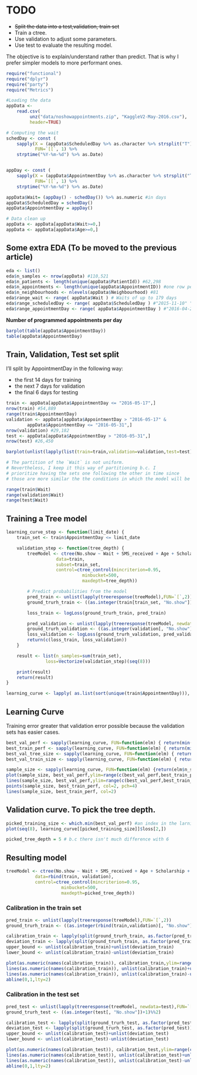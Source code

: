 # TODO

* <s>Split the data into a test,validation, train set</s>
* Train a ctree.
* Use validation to adjust some parameters.
* Use test to evaluate the resulting model.

The objective is to explain/understand rather than predict. That is why I prefer
simpler models to more performant ones.

```r
require("functional")
require("dplyr")
require("party")
require("Metrics")
```

```r
#Loading the data
appData <-
	read.csv(
		 unz("data/noshowappointments.zip", "KaggleV2-May-2016.csv"),
		 header=TRUE)

# Computing the wait
schedDay <- const (
	sapply(X = (appData$ScheduledDay %>% as.character %>% strsplit("T")),
	       FUN=`[[`, 1) %>%
	strptime("%Y-%m-%d") %>% as.Date)


appDay <- const (
	sapply(X = (appData$AppointmentDay %>% as.character %>% strsplit("T")),
	       FUN=`[[`, 1) %>%
	strptime("%Y-%m-%d") %>% as.Date)

appData$Wait= (appDay() - schedDay()) %>% as.numeric #in days
appData$ScheduledDay = schedDay()
appData$AppointmentDay = appDay()

# Data clean up
appData <- appData[appData$Wait>=0,]
appData <- appData[appData$Age>=0,]
```

## Some extra EDA (To be moved to the previous article)

```r
eda <- list()
eda$n_samples <- nrow(appData) #110,521
eda$n_patients <- length(unique(appData$PatientId)) #62,298
eda$n_appointments <- length(unique(appData$AppointmentID)) #one row per appointment
eda$n_neighbourhoods <- nlevels(appData$Neighbourhood) #81
eda$range_wait <- range( appData$Wait ) # Waits of up to 179 days
eda$range_scheduledDay <- range( appData$ScheduledDay ) #"2015-11-10" "2016-06-08"
eda$range_appointmentDay <- range( appData$AppointmentDay ) #"2016-04-29" "2016-06-08"
```

**Number of programmed appointments per day**
```r
barplot(table(appData$AppointmentDay))
table(appData$AppointmentDay)
```

## Train, Validation, Test set split

I'll split by AppointmentDay in the following way:

* the first 14 days for training
* the next 7 days for validation
* the final 6 days for testing

```r
train <- appData[appData$AppointmentDay <= "2016-05-17",]
nrow(train) #54,889
range(train$AppointmentDay)
validation <- appData[appData$AppointmentDay > "2016-05-17" &
		appData$AppointmentDay <= "2016-05-31",]
nrow(validation) #29,182
test <- appData[appData$AppointmentDay > "2016-05-31",]
nrow(test) #26,450

barplot(unlist(lapply(list(train=train,validation=validation,test=test), nrow)))

# The partition of the `Wait` is not uniform.
# Nevertheless, I keep it this way of partitioning b.c. I
# prioritize having the sets one following the other in time since
# those are more similar the the conditions in which the model will be deployed

range(train$Wait)
range(validation$Wait)
range(test$Wait)
```

## Training a Tree model

```r

learning_curve_step <- function(limit_date) {
	train_set <- train$AppointmentDay <= limit_date

	validation_step <- function(tree_depth) {
		treeModel <- ctree(No.show ~ Wait + SMS_received + Age + Scholarship + Gender,
				   data=train,
				   subset=train_set,
				   control=ctree_control(mincriterion=0.95,
							 minbucket=500,
							 maxdepth=tree_depth))

		# Predict probabilities from the model
		pred_train <- unlist(lapply(treeresponse(treeModel),FUN=`[`,2))
		ground_trurh_train <- ((as.integer(train[train_set, "No.show"])+1)%%2)

		loss_train <- logLoss(ground_trurh_train, pred_train)

		pred_validation <- unlist(lapply(treeresponse(treeModel, newdata=validation),FUN=`[`,2))
		ground_trurh_validation <- ((as.integer(validation[, "No.show"])+1)%%2)
		loss_validation <- logLoss(ground_trurh_validation, pred_validation)
		return(c(loss_train, loss_validation))
	}

	result <- list(n_samples=sum(train_set),
		       loss=Vectorize(validation_step)(seq(8)))

	print(result)
	return(result)
}

learning_curve <- lapply( as.list(sort(unique(train$AppointmentDay))), learning_curve_step)
```
## Learning Curve

Training error greater that validation error possible because the validation
sets has easier cases.

```r
best_val_perf <- sapply(learning_curve, FUN=function(elm) { return(min(elm$loss[2,])) })
best_train_perf <- sapply(learning_curve, FUN=function(elm) { return(min(elm$loss[1,])) })
best_val_tree_size <- sapply(learning_curve, FUN=function(elm) { return(which.min(elm$loss[2,])) })
best_val_train_size <- sapply(learning_curve, FUN=function(elm) { return(which.min(elm$loss[1,])) })

sample_size <- sapply(learning_curve, FUN=function(elm) {return(elm$n_samples)})
plot(sample_size, best_val_perf,ylim=range(c(best_val_perf,best_train_perf)))
lines(sample_size, best_val_perf,ylim=range(c(best_val_perf,best_train_perf)))
points(sample_size, best_train_perf, col=2, pch=4)
lines(sample_size, best_train_perf, col=2)
```

## Validation curve. To pick the tree depth.

```r
picked_training_size <- which.min(best_val_perf) #an index in the larning_curve
plot(seq(8), learning_curve[[picked_training_size]]$loss[2,])

picked_tree_depth = 5 # b.c there isn't much difference with 6
```

## Resulting model

```r
treeModel <- ctree(No.show ~ Wait + SMS_received + Age + Scholarship + Gender,
		   data=rbind(train, validation),
		   control=ctree_control(mincriterion=0.95,
					 minbucket=500,
					 maxdepth=picked_tree_depth))
```

### Calibration in the train set

```r
pred_train <- unlist(lapply(treeresponse(treeModel),FUN=`[`,2))
ground_trurh_train <- ((as.integer(rbind(train,validation)[, "No.show"])+1)%%2)

calibration_train <- lapply(split(ground_trurh_train, as.factor(pred_train)), FUN=mean)
deviation_train <- lapply(split(ground_trurh_train, as.factor(pred_train)), FUN=sd)
upper_bound <- unlist(calibration_train)+unlist(deviation_train)
lower_bound <- unlist(calibration_train)-unlist(deviation_train)

plot(as.numeric(names(calibration_train)), calibration_train,ylim=range(c(upper_bound, lower_bound)))
lines(as.numeric(names(calibration_train)), unlist(calibration_train)+unlist(deviation))
lines(as.numeric(names(calibration_train)), unlist(calibration_train)-unlist(deviation),type="l")
abline(0,1,lty=2)
```

### Calibration in the test set

```r
pred_test <- unlist(lapply(treeresponse(treeModel, newdata=test),FUN=`[`,2))
ground_trurh_test <- ((as.integer(test[, "No.show"])+1)%%2)

calibration_test <- lapply(split(ground_trurh_test, as.factor(pred_test)), FUN=mean)
deviation_test <- lapply(split(ground_trurh_test, as.factor(pred_test)), FUN=sd)
upper_bound <- unlist(calibration_test)+unlist(deviation_test)
lower_bound <- unlist(calibration_test)-unlist(deviation_test)

plot(as.numeric(names(calibration_test)), calibration_test,ylim=range(c(upper_bound, lower_bound)))
lines(as.numeric(names(calibration_test)), unlist(calibration_test)+unlist(deviation))
lines(as.numeric(names(calibration_test)), unlist(calibration_test)-unlist(deviation),type="l")
abline(0,1,lty=2)
```
